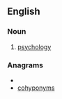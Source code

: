 ==English==

===Noun===
{{en-noun|-}}

#{{dated}} [[psychology]]

===Anagrams===
* {{alphagram|chmnoopsyy}}
* [[cohyponyms#English|cohyponyms]]